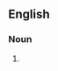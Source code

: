 ==English==

===Noun===
{{head|en|noun|head=[[l']][[esprit]] [[d']][[escalier]]}}

# {{alternative form of|l'esprit de l'escalier|lang=en}}
